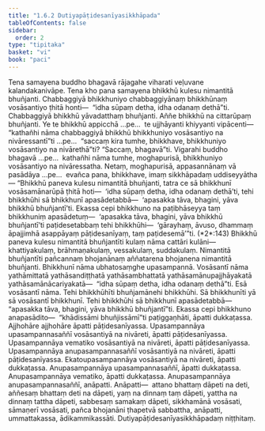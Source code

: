 ```yaml
---
title: "1.6.2 Dutiyapāṭidesanīyasikkhāpada"
tableOfContents: false
sidebar:
  order: 2
type: "tipitaka"
basket: "vi"
book: "paci"
---
```



<DynamicBreadcrumb />

<Division number="557" book="paci" e="ch" v="2" p="229">

<Paragraph number="1613" book="paci">
Tena samayena buddho bhagavā rājagahe viharati veḷuvane kalandakanivāpe. Tena kho pana samayena bhikkhū kulesu nimantitā bhuñjanti. Chabbaggiyā bhikkhuniyo chabbaggiyānaṃ bhikkhūnaṃ vosāsantiyo ṭhitā honti—  “idha sūpaṃ detha, idha odanaṃ dethā”ti. Chabbaggiyā bhikkhū yāvadatthaṃ bhuñjanti. Aññe bhikkhū na cittarūpaṃ bhuñjanti.
</Paragraph>

<Paragraph number="1614" book="paci">
Ye te bhikkhū appicchā …pe…  te ujjhāyanti khiyyanti vipācenti—  “kathañhi nāma chabbaggiyā bhikkhū bhikkhuniyo vosāsantiyo na nivāressantī”ti …pe…  “saccaṃ kira tumhe, bhikkhave, bhikkhuniyo vosāsantiyo na nivārethā”ti? “Saccaṃ, bhagavā”ti. Vigarahi buddho bhagavā …pe…  kathañhi nāma tumhe, moghapurisā, bhikkhuniyo vosāsantiyo na nivāressatha. Netaṃ, moghapurisā, appasannānaṃ vā pasādāya …pe…  evañca pana, bhikkhave, imaṃ sikkhāpadaṃ uddiseyyātha—
</Paragraph>

</Division>
<Division number="558" book="paci" e="ch" v="2" p="230">

<Paragraph number="1615" book="paci">
<Emphasis>“Bhikkhū paneva kulesu nimantitā bhuñjanti, tatra ce sā bhikkhunī vosāsamānarūpā ṭhitā hoti—  ‘idha sūpaṃ detha, idha odanaṃ dethā’ti, tehi bhikkhūhi sā bhikkhunī apasādetabbā—  ‘apasakka tāva, bhagini, yāva bhikkhū bhuñjantī’ti. Ekassa cepi bhikkhuno na paṭibhāseyya taṃ bhikkhuniṃ apasādetuṃ—  ‘apasakka tāva, bhagini, yāva bhikkhū bhuñjantī’ti paṭidesetabbaṃ tehi bhikkhūhi—  ‘gārayhaṃ, āvuso, dhammaṃ āpajjimhā asappāyaṃ pāṭidesanīyaṃ, taṃ paṭidesemā’”</Emphasis>ti. (*2*:<Emphasis>143</Emphasis>)
</Paragraph>

</Division>
<Division number="559" book="paci" e="ch" v="2" p="230">

<Paragraph number="1616" book="paci">
<Emphasis>Bhikkhū paneva kulesu nimantitā bhuñjantī</Emphasis>ti kulaṃ nāma cattāri kulāni—  khattiyakulaṃ, brāhmaṇakulaṃ, vessakulaṃ, suddakulaṃ.
</Paragraph>

<Paragraph number="1617" book="paci">
<Emphasis>Nimantitā bhuñjantī</Emphasis>ti pañcannaṃ bhojanānaṃ aññatarena bhojanena nimantitā bhuñjanti.
</Paragraph>

<Paragraph number="1618" book="paci">
<Emphasis>Bhikkhunī</Emphasis> nāma ubhatosaṃghe upasampannā.
</Paragraph>

<Paragraph number="1619" book="paci">
<Emphasis>Vosāsantī</Emphasis> nāma yathāmittatā yathāsandiṭṭhatā yathāsambhattatā yathāsamānupajjhāyakatā yathāsamānācariyakatā—  “idha sūpaṃ detha, idha odanaṃ dethā”ti. Esā vosāsantī nāma.
</Paragraph>

<Paragraph number="1620" book="paci">
<Emphasis>Tehi bhikkhūhī</Emphasis>ti bhuñjamānehi bhikkhūhi.
</Paragraph>

<Paragraph number="1621" book="paci">
<Emphasis>Sā bhikkhunī</Emphasis>ti yā sā vosāsantī bhikkhunī.
</Paragraph>

<Paragraph number="1622" book="paci">
Tehi bhikkhūhi sā bhikkhunī apasādetabbā—  “apasakka tāva, bhagini, yāva bhikkhū bhuñjantī”ti. Ekassa cepi bhikkhuno anapasādito—  “khādissāmi bhuñjissāmī”ti paṭiggaṇhāti, āpatti dukkaṭassa. Ajjhohāre ajjhohāre āpatti pāṭidesanīyassa.
</Paragraph>

</Division>
<Division number="560" book="paci" e="ch" v="2" p="230">

<Paragraph number="1623" book="paci">
Upasampannāya upasampannasaññī vosāsantiyā na nivāreti, āpatti pāṭidesanīyassa. Upasampannāya vematiko vosāsantiyā na nivāreti, āpatti pāṭidesanīyassa. Upasampannāya anupasampannasaññī vosāsantiyā na nivāreti, āpatti pāṭidesanīyassa.
</Paragraph>

<Paragraph number="1624" book="paci">
Ekatoupasampannāya vosāsantiyā na nivāreti, āpatti dukkaṭassa. Anupasampannāya upasampannasaññī, āpatti dukkaṭassa. Anupasampannāya vematiko, āpatti dukkaṭassa. Anupasampannāya anupasampannasaññī, anāpatti.
</Paragraph>

</Division>
<Division number="561" book="paci" e="ch" v="2" p="231">

<Paragraph number="1625" book="paci">
Anāpatti—  attano bhattaṃ dāpeti na deti, aññesaṃ bhattaṃ deti na dāpeti, yaṃ na dinnaṃ taṃ dāpeti, yattha na dinnaṃ tattha dāpeti, sabbesaṃ samakaṃ dāpeti, sikkhamānā vosāsati, sāmaṇerī vosāsati, pañca bhojanāni ṭhapetvā sabbattha, anāpatti, ummattakassa, ādikammikassāti.

</Paragraph>
</Division>

<Paragraph number="1626" type="center" book="paci">
Dutiyapāṭidesanīyasikkhāpadaṃ niṭṭhitaṃ.
</Paragraph>